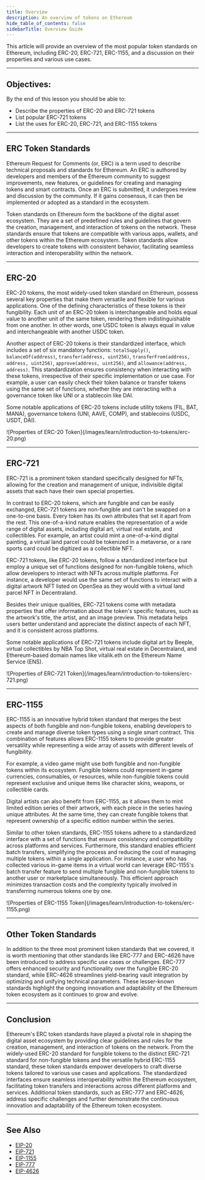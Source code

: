 ```yaml
---
title: Overview
description: An overview of tokens on Ethereum
hide_table_of_contents: false
sidebarTitle: Overview Guide
---
```



This article will provide an overview of the most popular token standards on Ethereum, including ERC-20, ERC-721, ERC-1155, and a discussion on their properties and various use cases.

---

## Objectives:

By the end of this lesson you should be able to:

- Describe the properties of ERC-20 and ERC-721 tokens
- List popular ERC-721 tokens
- List the uses for ERC-20, ERC-721, and ERC-1155 tokens

---

## ERC Token Standards

Ethereum Request for Comments (or, ERC) is a term used to describe technical proposals and standards for Ethereum. An ERC is authored by developers and members of the Ethereum community to suggest improvements, new features, or guidelines for creating and managing tokens and smart contracts. Once an ERC is submitted, it undergoes review and discussion by the community. If it gains consensus, it can then be implemented or adopted as a standard in the ecosystem.

Token standards on Ethereum form the backbone of the digital asset ecosystem. They are a set of predefined rules and guidelines that govern the creation, management, and interaction of tokens on the network. These standards ensure that tokens are compatible with various apps, wallets, and other tokens within the Ethereum ecosystem. Token standards allow developers to create tokens with consistent behavior, facilitating seamless interaction and interoperability within the network.

---

## ERC-20

ERC-20 tokens, the most widely-used token standard on Ethereum, possess several key properties that make them versatile and flexible for various applications. One of the defining characteristics of these tokens is their fungibility. Each unit of an ERC-20 token is interchangeable and holds equal value to another unit of the same token, rendering them indistinguishable from one another. In other words, one USDC token is always equal in value and interchangeable with another USDC token.

Another aspect of ERC-20 tokens is their standardized interface, which includes a set of six mandatory functions: `totalSupply()`, `balanceOf(address)`, `transfer(address, uint256)`, `transferFrom(address, address, uint256)`, `approve(address, uint256)`, and `allowance(address, address)`. This standardization ensures consistency when interacting with these tokens, irrespective of their specific implementation or use case. For example, a user can easily check their token balance or transfer tokens using the same set of functions, whether they are interacting with a governance token like UNI or a stablecoin like DAI.

Some notable applications of ERC-20 tokens include utility tokens (FIL, BAT, MANA), governance tokens (UNI, AAVE, COMP), and stablecoins (USDC, USDT, DAI).

<Frame>
![Properties of ERC-20 Token](/images/learn/introduction-to-tokens/erc-20.png)
</Frame>

---

## ERC-721

ERC-721 is a prominent token standard specifically designed for NFTs, allowing for the creation and management of unique, indivisible digital assets that each have their own special properties.

In contrast to ERC-20 tokens, which are fungible and can be easily exchanged, ERC-721 tokens are non-fungible and can't be swapped on a one-to-one basis. Every token has its own attributes that set it apart from the rest. This one-of-a-kind nature enables the representation of a wide range of digital assets, including digital art, virtual real estate, and collectibles. For example, an artist could mint a one-of-a-kind digital painting, a virtual land parcel could be tokenized in a metaverse, or a rare sports card could be digitized as a collectible NFT.

ERC-721 tokens, like ERC-20 tokens, follow a standardized interface but employ a unique set of functions designed for non-fungible tokens, which allow developers to interact with NFTs across multiple platforms. For instance, a developer would use the same set of functions to interact with a digital artwork NFT listed on OpenSea as they would with a virtual land parcel NFT in Decentraland.

Besides their unique qualities, ERC-721 tokens come with metadata properties that offer information about the token's specific features, such as the artwork's title, the artist, and an image preview. This metadata helps users better understand and appreciate the distinct aspects of each NFT, and it is consistent across platforms.

Some notable applications of ERC-721 tokens include digital art by Beeple, virtual collectibles by NBA Top Shot, virtual real estate in Decentraland, and Ethereum-based domain names like vitalik.eth on the Ethereum Name Service (ENS).

<Frame>
![Properties of ERC-721 Token](/images/learn/introduction-to-tokens/erc-721.png)
</Frame>

---

## ERC-1155

ERC-1155 is an innovative hybrid token standard that merges the best aspects of both fungible and non-fungible tokens, enabling developers to create and manage diverse token types using a single smart contract. This combination of features allows ERC-1155 tokens to provide greater versatility while representing a wide array of assets with different levels of fungibility.

For example, a video game might use both fungible and non-fungible tokens within its ecosystem. Fungible tokens could represent in-game currencies, consumables, or resources, while non-fungible tokens could represent exclusive and unique items like character skins, weapons, or collectible cards.

Digital artists can also benefit from ERC-1155, as it allows them to mint limited edition series of their artwork, with each piece in the series having unique attributes. At the same time, they can create fungible tokens that represent ownership of a specific edition number within the series.

Similar to other token standards, ERC-1155 tokens adhere to a standardized interface with a set of functions that ensure consistency and compatibility across platforms and services. Furthermore, this standard enables efficient batch transfers, simplifying the process and reducing the cost of managing multiple tokens within a single application. For instance, a user who has collected various in-game items in a virtual world can leverage ERC-1155's batch transfer feature to send multiple fungible and non-fungible tokens to another user or marketplace simultaneously. This efficient approach minimizes transaction costs and the complexity typically involved in transferring numerous tokens one by one.

<Frame>
![Properties of ERC-1155 Token](/images/learn/introduction-to-tokens/erc-1155.png)
</Frame>

---

## Other Token Standards

In addition to the three most prominent token standards that we covered, it is worth mentioning that other standards like ERC-777 and ERC-4626 have been introduced to address specific use cases or challenges. ERC-777 offers enhanced security and functionality over the fungible ERC-20 standard, while ERC-4626 streamlines yield-bearing vault integration by optimizing and unifying technical parameters. These lesser-known standards highlight the ongoing innovation and adaptability of the Ethereum token ecosystem as it continues to grow and evolve.

---

## Conclusion

Ethereum's ERC token standards have played a pivotal role in shaping the digital asset ecosystem by providing clear guidelines and rules for the creation, management, and interaction of tokens on the network. From the widely-used ERC-20 standard for fungible tokens to the distinct ERC-721 standard for non-fungible tokens and the versatile hybrid ERC-1155 standard, these token standards empower developers to craft diverse tokens tailored to various use cases and applications. The standardized interfaces ensure seamless interoperability within the Ethereum ecosystem, facilitating token transfers and interactions across different platforms and services. Additional token standards, such as ERC-777 and ERC-4626, address specific challenges and further demonstrate the continuous innovation and adaptability of the Ethereum token ecosystem.

---

## See Also

- [EIP-20](https://eips.ethereum.org/EIPS/eip-20)
- [EIP-721](https://eips.ethereum.org/EIPS/eip-721)
- [EIP-1155](https://eips.ethereum.org/EIPS/eip-1155)
- [EIP-777](https://eips.ethereum.org/EIPS/eip-777)
- [EIP-4626](https://eips.ethereum.org/EIPS/eip-4626)


[token standards]: https://ethereum.org/en/developers/docs/standards/tokens/



<PolicyBanner />